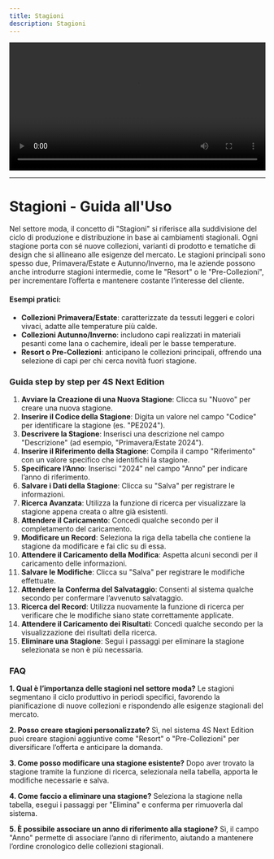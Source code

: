 ```yaml
---
title: Stagioni
description: Stagioni
---
```


<video controls width="100%">
  <source src="/4SNE/MTcyODcxODc2NDM4MjAuNTczODY2MTg1MzQyOTYwMw==.mp4" />
</video>

***

# Stagioni - Guida all'Uso

Nel settore moda, il concetto di "Stagioni" si riferisce alla suddivisione del ciclo di produzione e distribuzione in base ai cambiamenti stagionali. Ogni stagione porta con sé nuove collezioni, varianti di prodotto e tematiche di design che si allineano alle esigenze del mercato. Le stagioni principali sono spesso due, Primavera/Estate e Autunno/Inverno, ma le aziende possono anche introdurre stagioni intermedie, come le "Resort" o le "Pre-Collezioni", per incrementare l’offerta e mantenere costante l’interesse del cliente.

#### Esempi pratici:

* **Collezioni Primavera/Estate**: caratterizzate da tessuti leggeri e colori vivaci, adatte alle temperature più calde.
* **Collezioni Autunno/Inverno**: includono capi realizzati in materiali pesanti come lana o cachemire, ideali per le basse temperature.
* **Resort o Pre-Collezioni**: anticipano le collezioni principali, offrendo una selezione di capi per chi cerca novità fuori stagione.

### Guida step by step per 4S Next Edition

1. **Avviare la Creazione di una Nuova Stagione**: Clicca su "Nuovo" per creare una nuova stagione.
2. **Inserire il Codice della Stagione**: Digita un valore nel campo "Codice" per identificare la stagione (es. "PE2024").
3. **Descrivere la Stagione**: Inserisci una descrizione nel campo "Descrizione" (ad esempio, "Primavera/Estate 2024").
4. **Inserire il Riferimento della Stagione**: Compila il campo "Riferimento" con un valore specifico che identifichi la stagione.
5. **Specificare l’Anno**: Inserisci "2024" nel campo "Anno" per indicare l’anno di riferimento.
6. **Salvare i Dati della Stagione**: Clicca su "Salva" per registrare le informazioni.
7. **Ricerca Avanzata**: Utilizza la funzione di ricerca per visualizzare la stagione appena creata o altre già esistenti.
8. **Attendere il Caricamento**: Concedi qualche secondo per il completamento del caricamento.
9. **Modificare un Record**: Seleziona la riga della tabella che contiene la stagione da modificare e fai clic su di essa.
10. **Attendere il Caricamento della Modifica**: Aspetta alcuni secondi per il caricamento delle informazioni.
11. **Salvare le Modifiche**: Clicca su "Salva" per registrare le modifiche effettuate.
12. **Attendere la Conferma del Salvataggio**: Consenti al sistema qualche secondo per confermare l’avvenuto salvataggio.
13. **Ricerca del Record**: Utilizza nuovamente la funzione di ricerca per verificare che le modifiche siano state correttamente applicate.
14. **Attendere il Caricamento dei Risultati**: Concedi qualche secondo per la visualizzazione dei risultati della ricerca.
15. **Eliminare una Stagione**: Segui i passaggi per eliminare la stagione selezionata se non è più necessaria.

### FAQ

**1. Qual è l’importanza delle stagioni nel settore moda?**
Le stagioni segmentano il ciclo produttivo in periodi specifici, favorendo la pianificazione di nuove collezioni e rispondendo alle esigenze stagionali del mercato.

**2. Posso creare stagioni personalizzate?**
Sì, nel sistema 4S Next Edition puoi creare stagioni aggiuntive come "Resort" o "Pre-Collezioni" per diversificare l’offerta e anticipare la domanda.

**3. Come posso modificare una stagione esistente?**
Dopo aver trovato la stagione tramite la funzione di ricerca, selezionala nella tabella, apporta le modifiche necessarie e salva.

**4. Come faccio a eliminare una stagione?**
Seleziona la stagione nella tabella, esegui i passaggi per "Elimina" e conferma per rimuoverla dal sistema.

**5. È possibile associare un anno di riferimento alla stagione?**
Sì, il campo "Anno" permette di associare l’anno di riferimento, aiutando a mantenere l’ordine cronologico delle collezioni stagionali.